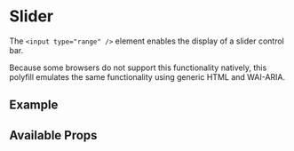 

<Meta title="Components/Slider/Intro" component={Slider} />

# Slider

The `<input type="range" />` element enables the display of a slider control bar.

Because some browsers do not support this functionality natively, this polyfill emulates the same functionality using generic HTML and WAI-ARIA.

## Example

<Canvas>
  <Slider min={0} max={100} value="20" step={2} title="Example Slider" />
</Canvas>

## Available Props

<ArgsTable />
